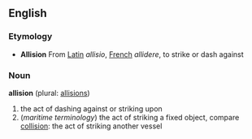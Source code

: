 ==English==

===Etymology===
*'''Allision''' From [[Latin]] ''allisio'', [[French]] ''allidere'', to strike or dash against

===Noun===

'''allision''' (plural: [[allisions]])

# the act of dashing against or striking upon
# (''maritime terminology'') the act of striking a fixed object, compare [[collision]]: the act of striking another vessel